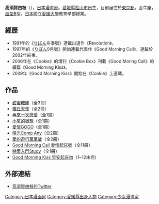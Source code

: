 {{BLP unsourced|time=2022-02-20T05:57:21+00:00}}
{{Infobox 漫畫家
|姓名 = 高須賀由枝
|畫像 = 
|畫像大小 = 
|附註 = 
|本名 = 
|日語原文 = 高須賀由枝
|羅馬字 = Takasuka Yue
|出生日期 = {{Birth date and age|year=1973|month=5|day=2}}
|出生地點 = {{JPN}}[[愛媛縣|愛媛縣]][[松山市|松山市]]
|逝世 = 
|没年 = 
|没地 = 
|國籍 = {{JPN}}
|職業 = [[漫畫家|漫畫家]]
|活躍時期 = 1991年－
|類型 = [[少女漫畫|少女漫畫]]
|代表作 = [[Good_Morning_Call|Good Morning Call]]<br />[[櫻丘天使|櫻丘天使]]<br />[[早安起床吻Good_Morning_Kiss|早安起床吻Good Morning Kiss]]
|獎項 = 
|簽名 = 
|官方網站 = 
}}
{{japanese|japanese=高須賀由枝|kana=たかすか ゆえ|romaji=Takasuka Yue}}
'''高須賀由枝'''（{{bd|1973年|5月2日|catIdx=Takasuka Yue}}），[[日本|日本]][[漫畫家|漫畫家]]。[[愛媛縣|愛媛縣]][[松山市|松山市]]出生，目前居住於[[東京都|東京都]]。金牛座，[[血型|血型]]B型。[[日本|日本]]國立[[愛媛大學|愛媛大學]]教育學部肄業。

==經歷==
*1991年的《[[りぼん|りぼん]]冬季號》連載出道作《Revolution》。
*1997年的《[[りぼん|りぼん]]9月號》開始連載代表作《Good Morning Call》，連載於2002年結束。
*2006年在《Cookie》的增刊《Cookie Box》刊載《Good Moring Call》的續篇《Good Morning Kiss》。
*2009年《Good Morning Kiss》開始在《Cookie》上連載。

==作品==
*[[甜蜜糖罐|甜蜜糖罐]]（全3冊）
*[[櫻丘天使|櫻丘天使]]（全2冊）
*[[再來一次戀愛|再來一次戀愛]]（全1冊）
*[[小茗的猶豫|小茗的猶豫]]（全1冊）
*[[愛情GOGO|愛情GOGO]]（全1冊）
*[[陽光Comp_Any|陽光Comp Any]]（全2冊）
*[[愛的遊行萬萬歲|愛的遊行萬萬歲]]（全2冊）
*[[Good_Morning_Call_愛情起床號|Good Morning Call 愛情起床號]]（全11冊）
*[[戀愛入門Study|戀愛入門Study]]（全1冊）
*[[Good_Morning_Kiss_早安起床吻|Good Morning Kiss 早安起床吻]]（1~12未完）

==外部連結==
*[http://twitter.com/#!/ytakasuka 高須賀由枝的Twitter] {{Wayback|url=http://twitter.com/#!/ytakasuka |date=20180729201241 }}

{{normdaten}}
{{DEFAULTSORT:TAKASUKA Yue}}
[[Category:日本漫画家|Category:日本漫画家]]
[[Category:愛媛縣出身人物|Category:愛媛縣出身人物]]
[[Category:少女漫畫家|Category:少女漫畫家]]